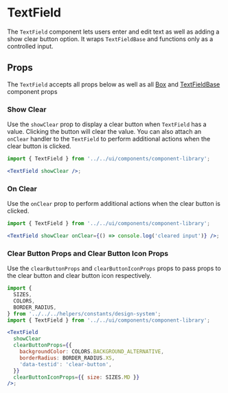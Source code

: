 

# TextField

The `TextField` component lets users enter and edit text as well as adding a show clear button option. It wraps `TextFieldBase` and functions only as a controlled input.

<Canvas>
  <Story id="ui-components-component-library-text-field-text-field-stories-js--default-story" />
</Canvas>

## Props

The `TextField` accepts all props below as well as all [Box](/docs/ui-components-ui-box-box-stories-js--default-story#props) and [TextFieldBase](/docs/ui-components-component-library-text-field-base-text-field-base-stories-js--default-story#props) component props

<ArgsTable of={TextField} />

### Show Clear

Use the `showClear` prop to display a clear button when `TextField` has a value. Clicking the button will clear the value.
You can also attach an `onClear` handler to the `TextField` to perform additional actions when the clear button is clicked.

<Canvas>
  <Story id="ui-components-component-library-text-field-text-field-stories-js--show-clear" />
</Canvas>

```jsx
import { TextField } from '../../ui/components/component-library';

<TextField showClear />;
```

### On Clear

Use the `onClear` prop to perform additional actions when the clear button is clicked.

<Canvas>
  <Story id="ui-components-component-library-text-field-text-field-stories-js--on-clear" />
</Canvas>

```jsx
import { TextField } from '../../ui/components/component-library';

<TextField showClear onClear={() => console.log('cleared input')} />;
```

### Clear Button Props and Clear Button Icon Props

Use the `clearButtonProps` and `clearButtonIconProps` props to pass props to the clear button and clear button icon respectively.

<Canvas>
  <Story id="ui-components-component-library-text-field-text-field-stories-js--clear-button-props-clear-button-icon-props" />
</Canvas>

```jsx
import {
  SIZES,
  COLORS,
  BORDER_RADIUS,
} from '../../../helpers/constants/design-system';
import { TextField } from '../../ui/components/component-library';

<TextField
  showClear
  clearButtonProps={{
    backgroundColor: COLORS.BACKGROUND_ALTERNATIVE,
    borderRadius: BORDER_RADIUS.XS,
    'data-testid': 'clear-button',
  }}
  clearButtonIconProps={{ size: SIZES.MD }}
/>;
```
